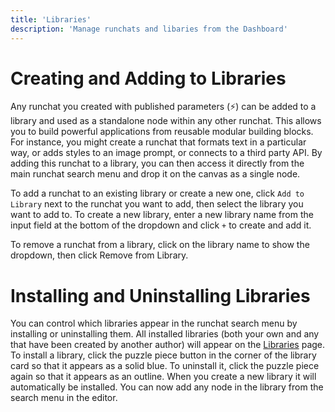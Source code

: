 ```yaml
---
title: 'Libraries'
description: 'Manage runchats and libaries from the Dashboard'
---
```


# Creating and Adding to Libraries

Any runchat you created with published parameters (⚡) can be added to a library and used as a standalone node within any other runchat. This allows you to build powerful applications from reusable modular building blocks. For instance, you might create a runchat that formats text in a particular way, or adds styles to an image prompt, or connects to a third party API. By adding this runchat to a library, you can then access it directly from the main runchat search menu and drop it on the canvas as a single node. 

To add a runchat to an existing library or create a new one, click `Add to Library` next to the runchat you want to add, then select the library you want to add to. To create a new library, enter a new library name from the input field at the bottom of the dropdown and click `+` to create and add it. 

To remove a runchat from a library, click on the library name to show the dropdown, then click Remove from Library.

# Installing and Uninstalling Libraries

You can control which libraries appear in the runchat search menu by installing or uninstalling them. All installed libraries (both your own and any that have been created by another author) will appear on the [Libraries](https://runchat.app/dashboard/libraries) page.  To install a library, click the puzzle piece button in the corner of the library card so that it appears as a solid blue. To uninstall it, click the puzzle piece again so that it appears as an outline. When you create a new library it will automatically be installed. You can now add any node in the library from the search menu in the editor.